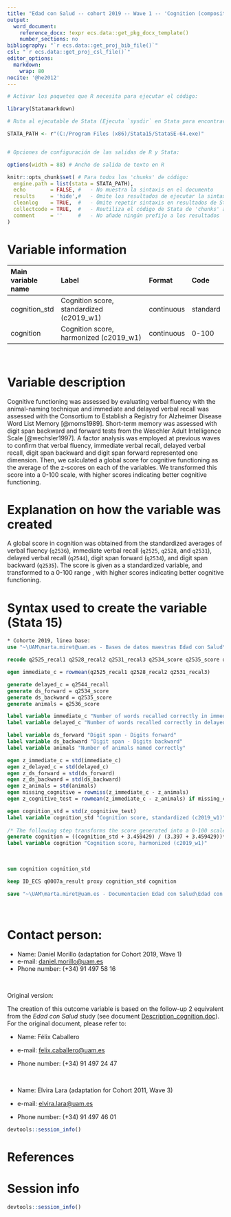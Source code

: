 ```yaml
---
title: "Edad con Salud -- cohort 2019 -- Wave 1 -- 'Cognition (composite score)'"
output:
  word_document:
    reference_docx: !expr ecs.data::get_pkg_docx_template()
    number_sections: no
bibliography: "`r ecs.data::get_proj_bib_file()`"
csl: "`r ecs.data::get_proj_csl_file()`"
editor_options: 
  markdown: 
    wrap: 80
nocite: '@he2012'
---
```


```r
# Activar los paquetes que R necesita para ejecutar el código:

library(Statamarkdown)

# Ruta al ejecutable de Stata (Ejecuta `sysdir` en Stata para encontrar la ruta)

STATA_PATH <- r"(C:/Program Files (x86)/Stata15/StataSE-64.exe)"


# Opciones de configuración de las salidas de R y Stata:

options(width = 88) # Ancho de salida de texto en R

knitr::opts_chunk$set( # Para todos los 'chunks' de código:
  engine.path = list(stata = STATA_PATH),
  echo        = FALSE, #   - No muestra la sintaxis en el documento
  results     = 'hide',#   - Omite los resultados de ejecutar la sintaxis
  cleanlog    = TRUE,  #   - Omite repetir sintaxis en resultados de Stata
  collectcode = TRUE,  #   - Reutiliza el código de Stata de 'chunks' anteriores
  comment     = ''     #   - No añade ningún prefijo a los resultados
)
```

# Variable information

| Main variable name | Label                                    | Format     | Code     |
|:-------------------|:-----------------------------------------|:-----------|:---------|
| cognition_std      | Cognition score, standardized (c2019_w1) | continuous | standard |
| cognition          | Cognition score, harmonized (c2019_w1)   | continuous | 0-100    |

<br>

# Variable description

Cognitive functioning was assessed by evaluating verbal fluency with the animal-naming technique and immediate and delayed verbal recall was assessed with the Consortium to Establish a Registry for Alzheimer Disease Word List Memory [@moms1989]. Short-term memory was assessed with digit span backward and forward tests from the Weschler Adult Intelligence Scale [@wechsler1997]. A factor analysis was employed at previous waves to confirm that verbal fluency, immediate verbal recall, delayed verbal recall, digit span backward and digit span forward represented one dimension. Then, we calculated a global score for cognitive functioning as the average of the z-scores on each of the variables. We transformed this score into a 0-100 scale, with higher scores indicating better cognitive functioning.

# Explanation on how the variable was created

A global score in cognition was obtained from the standardized averages of verbal fluency (`q2536`), immediate verbal recall (`q2525`, `q2528`, and `q2531`), delayed verbal recall (`q2544`), digit span forward (`q2534`), and digit span backward (`q2535`). The score is given as a standardized variable, and transformed to a 0-100 range , with higher scores indicating better cognitive functioning.

# Syntax used to create the variable (Stata 15)

```stata
* Cohorte 2019, linea base:
use "~\UAM\marta.miret@uam.es - Bases de datos maestras Edad con Salud\Ola_3\Cohorte_2019\Muestra completa\PES16028242_MN_Final20210602.dta" // Para Stata 14+
```

```stata
recode q2525_recal1 q2528_recal2 q2531_recal3 q2534_score q2535_score q2536_score q2544_recall (999=.)

egen immediate_c = rowmean(q2525_recal1 q2528_recal2 q2531_recal3)

generate delayed_c = q2544_recall
generate ds_forward = q2534_score
generate ds_backward = q2535_score
generate animals = q2536_score

label variable immediate_c "Number of words recalled correctly in immediate Verbal recall"
label variable delayed_c "Number of words recalled correctly in delayed Verbal recall"

label variable ds_forward "Digit span - Digits forward"
label variable ds_backward "Digit span - Digits backward"
label variable animals "Number of animals named correctly"

egen z_immediate_c = std(immediate_c)
egen z_delayed_c = std(delayed_c)
egen z_ds_forward = std(ds_forward)
egen z_ds_backward = std(ds_backward)
egen z_animals = std(animals)
egen missing_cognitive = rowmiss(z_immediate_c - z_animals)
egen z_cognitive_test = rowmean(z_immediate_c - z_animals) if missing_cognitive<=1

egen cognition_std = std(z_cognitive_test)
label variable cognition_std "Cognition score, standardized (c2019_w1)"
 
/* The following step transforms the score generated into a 0-100 scale. */
generate cognition = ((cognition_std + 3.459429) / (3.397 + 3.459429))*100
label variable cognition "Cognition score, harmonized (c2019_w1)"
```

<br>

```stata
sum cognition cognition_std
```

```stata
keep ID_ECS q0007a_result proxy cognition_std cognition

save "~\UAM\marta.miret@uam.es - Documentacion Edad con Salud\Edad con salud - Ola 3\Outcomes\Cohorte 2019\Muestra completa\Outcome datasets\Outcome_cognition.dta", replace
```

<br>

# Contact person:

-   Name: Daniel Morillo (adaptation for Cohort 2019, Wave 1)
-   e-mail: [daniel.morillo\@uam.es](mailto:daniel.morillo@uam.es){.email}
-   Phone number: (+34) 91 497 58 16

<br>

Original version:

The creation of this outcome variable is based on the follow-up 2 equivalent from the *Edad con Salud* study (see document [Description_cognition.doc](https://dauam-my.sharepoint.com/:w:/r/personal/marta_miret_uam_es/Documents/Edad%20con%20Salud/Documentacion%20Edad%20con%20Salud/Edad%20con%20salud%20-%20Ola%203/Outcomes/Cohorte%202011/Outcome%20descriptions/Description_cognition.docx?d=w6c2d69330c6f4ded85e8368f89d286d4&csf=1&web=1&e=V3ScM6)). For the original document, please refer to:

-   Name: Félix Caballero

-   e-mail: [felix.caballero\@uam.es](mailto:felix.caballero@uam.es){.email}

-   Phone number: (+34) 91 497 24 47

<br>

-   Name: Elvira Lara (adaptation for Cohort 2011, Wave 3)

-   e-mail: [elvira.lara\@uam.es](mailto:elvira.lara@uam.es){.email}

-   Phone number: (+34) 91 497 46 01

```r
devtools::session_info()
```

# References

::: {#refs}
:::

\newpage

# Session info

```r
devtools::session_info()
```

